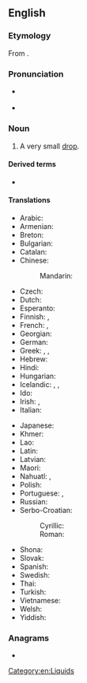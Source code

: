 ==English==
{{wikipedia}}

===Etymology===
From {{suffix|drop|let|lang=en}}.

===Pronunciation===
* {{a|UK}} {{IPA|/ˈdɹɒplət/|lang=en}}
* {{a|US}} {{IPA|/ˈdɹɑːplət/|lang=en}}

===Noun===
{{en-noun}}

# A very small [[drop]].

====Derived terms====
* {{l|en|droplet infection}}

====Translations====
{{trans-top|very small drop}}
* Arabic: {{t|ar|قُطَيْرَة|f}}
* Armenian: {{t|hy|փոքր կաթիլ}}
* Breton: {{t+|br|banne|m}}
* Bulgarian: {{t+|bg|капчица|f}}
* Catalan: {{t|ca|goteta|f}}
* Chinese:
*: Mandarin: {{t+|cmn|小滴|tr=xiǎodī}}
* Czech: {{t+|cs|kapička|f}}
* Dutch: {{t+|nl|druppeltje|n}}
* Esperanto: {{t|eo|guteto}}
* Finnish: {{t+|fi|tippa}}, {{t+|fi|pisara}}
* French: {{t+|fr|gouttelette|f}}, {{t+|fr|goutte|f}}
* Georgian: {{t|ka|წვეთი}}
* German: {{t+|de|Tröpfchen|n}}
* Greek: {{t+|el|σταγονίδιο|n}}, {{t|el|σταλίτσα|f}}, {{t+|el|σταγόνα|f}}
* Hebrew: {{t-needed|he}}
* Hindi: {{t|hi|बूंद|tr=būnda}}
* Hungarian: {{t+|hu|cseppecske}}
* Icelandic: {{t+|is|dropi|m}}, {{t|is|smádropi|m}}, {{t|is|smádropi|m}}
* Ido: {{t+|io|guteto}}
* Irish: {{t|ga|driog|f}}, {{t|ga|braoinín|m}}
* Italian: {{t|it|gocciolina|f}}
{{trans-mid}}
* Japanese: {{t|ja|小滴|tr=しょうてき, shōteki}}
* Khmer: {{t|km|ដំណក់តូច|tr=dɑmnɑk tooc}}
* Lao: {{t-needed|lo}}
* Latin: {{t|la|guttula|f}}
* Latvian: {{t+|lv|lāse|f}}
* Maori: {{t|mi|māturu}}
* Nahuatl: {{t|nah|chichipictli}}, {{t|nah|chichipiniliztica}}
* Polish: {{t+|pl|kropelka|f}}
* Portuguese: {{t+|pt|gotinha}}, {{t+|pt|gotícula}}
* Russian: {{t+|ru|ка́пелька|f}}
* Serbo-Croatian:
*: Cyrillic: {{t|sh|ка̏пљица|f}}
*: Roman: {{t+|sh|kȁpljica|f}}
* Shona: {{t|sn|donhwe}}
* Slovak: {{t|sk|kvapôčka|f}}
* Spanish: {{t+|es|gotita|f}}
* Swedish: {{t+|sv|droppe}}
* Thai: {{t|th|[[หยาด]][[น้ำ]]|tr=yàat náam}}
* Turkish: {{t+|tr|damlacık}}
* Vietnamese: {{t|vi|giọt nhỏ}}
* Welsh: {{t+|cy|defnyn|m}}
* Yiddish: {{t-needed|yi}}
{{trans-bottom}}

===Anagrams===
* {{anagrams|en|a=deloprt|pretold|torpled}}

[[Category:en:Liquids]]